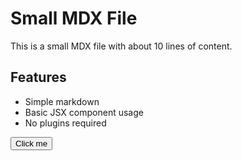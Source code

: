 # Small MDX File

This is a small MDX file with about 10 lines of content.

## Features

- Simple markdown
- Basic JSX component usage
- No plugins required

<Button>Click me</Button>